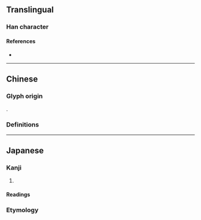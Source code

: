 {{also|歟}}
{{character info}}
==Translingual==

===Han character===
{{Han char|rn=76|rad=欠|as=03|sn=7|four=|canj=XYMNO,YMNO|ids=⿰与欠}}

====References====
* {{Han ref|kx=0566.080|dkj=16012|hdz=32134.040|uh=6B24|ud=27428}}

----

==Chinese==

===Glyph origin===
{{Han simp|歟|f=與|t=与}}.

===Definitions===
{{zh-see|歟}}

----

==Japanese==
{{ja-kanji forms|欤|歟}}

===Kanji===
{{ja-kanji|grade=|rs=欠03|kyu=歟}}

# {{rfdef|ja|sort=欠03}}

====Readings====
{{ja-readings
|goon=よ
|kanon=よ
|kun=か-, や-
}}

===Etymology===
{{ja-see|か}}